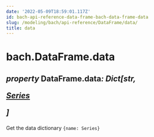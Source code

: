 ```yaml
---
date: '2022-05-09T18:59:01.117Z'
id: bach-api-reference-data-frame-bach-data-frame-data
slug: /modeling/bach/api-reference/DataFrame/data/
title: data
---
```


# bach.DataFrame.data

<div className="property">

<h2 className="signature-property"><span className="type-annotation"><em>property</em></span> <span className="additional-name">DataFrame.</span><span className="name">data</span><span className="type-annotation"><em>: Dict[str, 

 [Series](/modeling/bach/api-reference/Series/index.mdx)

]

</em></span> </h2>


<div className="content">

Get the data dictionary `{name: Series}`


</div>


</div>
